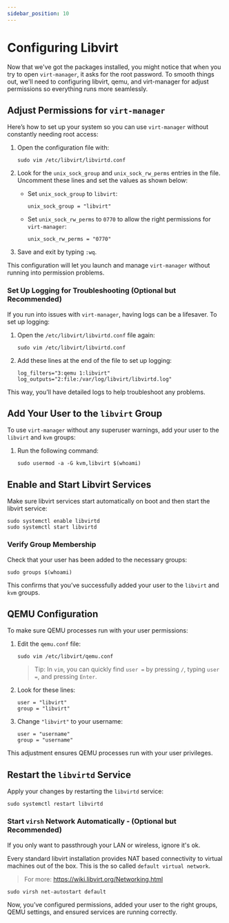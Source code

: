 ```yaml
---
sidebar_position: 10
---
```


# Configuring Libvirt

Now that we've got the packages installed, you might notice that when you try to open `virt-manager`, it asks for the root password. To smooth things out, we'll need to configuring libvirt, qemu, and virt-manager for adjust permissions so everything runs more seamlessly.

## Adjust Permissions for `virt-manager`

Here’s how to set up your system so you can use `virt-manager` without constantly needing root access:

1. Open the configuration file with:
   ```shell
   sudo vim /etc/libvirt/libvirtd.conf
   ```

2. Look for the `unix_sock_group` and `unix_sock_rw_perms` entries in the file. Uncomment these lines and set the values as shown below:

   - Set `unix_sock_group` to `libvirt`:
     ```plaintext
     unix_sock_group = "libvirt"
     ```

   - Set `unix_sock_rw_perms` to `0770` to allow the right permissions for `virt-manager`:
     ```plaintext
     unix_sock_rw_perms = "0770"
     ```

3. Save and exit by typing `:wq`.

This configuration will let you launch and manage `virt-manager` without running into permission problems.

### Set Up Logging for Troubleshooting (Optional but Recommended)

If you run into issues with `virt-manager`, having logs can be a lifesaver. To set up logging:

1. Open the `/etc/libvirt/libvirtd.conf` file again:
   ```shell
   sudo vim /etc/libvirt/libvirtd.conf
   ```

2. Add these lines at the end of the file to set up logging:
   ```plaintext
   log_filters="3:qemu 1:libvirt"
   log_outputs="2:file:/var/log/libvirt/libvirtd.log"
   ```

This way, you’ll have detailed logs to help troubleshoot any problems.

## Add Your User to the `libvirt` Group

To use `virt-manager` without any superuser warnings, add your user to the `libvirt` and `kvm` groups:

1. Run the following command:
   ```shell
   sudo usermod -a -G kvm,libvirt $(whoami)
   ```

## Enable and Start Libvirt Services

Make sure libvirt services start automatically on boot and then start the libvirt service:

```shell
sudo systemctl enable libvirtd
sudo systemctl start libvirtd
```

### Verify Group Membership

Check that your user has been added to the necessary groups:

```shell
sudo groups $(whoami)
```

This confirms that you’ve successfully added your user to the `libvirt` and `kvm` groups.

## QEMU Configuration

To make sure QEMU processes run with your user permissions:

1. Edit the `qemu.conf` file:
   ```shell
   sudo vim /etc/libvirt/qemu.conf
   ```

   > Tip: In `vim`, you can quickly find `user =` by pressing `/`, typing `user =`, and pressing `Enter`.

2. Look for these lines:

   ```plaintext
   user = "libvirt"
   group = "libvirt"
   ```

3. Change `"libvirt"` to your username:

   ```plaintext
   user = "username"
   group = "username"
   ```

This adjustment ensures QEMU processes run with your user privileges.

## Restart the `libvirtd` Service

Apply your changes by restarting the `libvirtd` service:

```shell
sudo systemctl restart libvirtd
```

### Start `virsh` Network Automatically - (Optional but Recommended)

If you only want to passthrough your LAN or wireless, ignore it's ok.

Every standard libvirt installation provides NAT based connectivity to virtual machines out of the box. This is the so called `default virtual network`.

>For more: https://wiki.libvirt.org/Networking.html

```shell
sudo virsh net-autostart default
```

Now, you’ve configured permissions, added your user to the right groups, QEMU settings, and ensured services are running correctly.